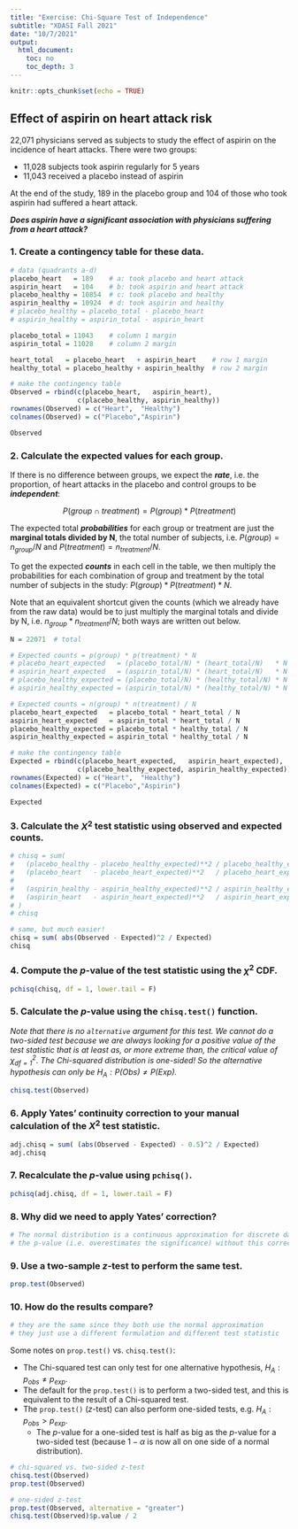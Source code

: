 ```yaml
---
title: "Exercise: Chi-Square Test of Independence"
subtitle: "XDASI Fall 2021"
date: "10/7/2021"
output:
  html_document:
    toc: no
    toc_depth: 3
---
```


```r
knitr::opts_chunk$set(echo = TRUE)
```


## Effect of aspirin on heart attack risk

22,071 physicians served as subjects to study the effect of aspirin on the incidence of heart attacks. There were two groups: 

+ 11,028 subjects took aspirin regularly for 5 years
+ 11,043 received a placebo instead of aspirin 

At the end of the study, 189 in the placebo group and 104 of those who took aspirin had suffered a heart attack. 

***Does aspirin have a significant association with physicians suffering from a heart attack?***

### 1. Create a contingency table for these data.

```r
# data (quadrants a-d)
placebo_heart   = 189    # a: took placebo and heart attack
aspirin_heart   = 104    # b: took aspirin and heart attack
placebo_healthy = 10854  # c: took placebo and healthy
aspirin_healthy = 10924  # d: took aspirin and healthy
# placebo_healthy = placebo_total - placebo_heart
# aspirin_healthy = aspirin_total - aspirin_heart

placebo_total = 11043    # column 1 margin
aspirin_total = 11028    # column 2 margin

heart_total   = placebo_heart   + aspirin_heart    # row 1 margin
healthy_total = placebo_healthy + aspirin_healthy  # row 2 margin

# make the contingency table
Observed = rbind(c(placebo_heart,   aspirin_heart),
                 c(placebo_healthy, aspirin_healthy))
rownames(Observed) = c("Heart",  "Healthy")
colnames(Observed) = c("Placebo","Aspirin")

Observed
```

### 2. Calculate the expected values for each group.

If there is no difference between groups, we expect the ***rate***, i.e. the proportion,
of heart attacks in the placebo and control groups to be ***independent***:

$$ P(group \cap treatment) = P(group) * P(treatment) $$

The expected total ***probabilities*** for each group or treatment are just the **marginal totals divided by N**, the total number of subjects, i.e. $P(group) = n_{group} / N$ and $P(treatment) = n_{treatment} / N$.

To get the expected ***counts*** in each cell in the table, we then multiply the probabilities for each combination of group and treatment by the total number of subjects in the study: $P(group) * P(treatment) * N$. 

Note that an equivalent shortcut given the counts (which we already have from the raw data) would be to just multiply the marginal totals and divide by N, i.e. $n_{group} * n_{treatment} / N$; both ways are written out below.

```r
N = 22071  # total

# Expected counts = p(group) * p(treatment) * N
# placebo_heart_expected   = (placebo_total/N) * (heart_total/N)   * N
# aspirin_heart_expected   = (aspirin_total/N) * (heart_total/N)   * N
# placebo_healthy_expected = (placebo_total/N) * (healthy_total/N) * N
# aspirin_healthy_expected = (aspirin_total/N) * (healthy_total/N) * N

# Expected counts = n(group) * n(treatment) / N
placebo_heart_expected   = placebo_total * heart_total / N
aspirin_heart_expected   = aspirin_total * heart_total / N
placebo_healthy_expected = placebo_total * healthy_total / N
aspirin_healthy_expected = aspirin_total * healthy_total / N

# make the contingency table
Expected = rbind(c(placebo_heart_expected,   aspirin_heart_expected),
                 c(placebo_healthy_expected, aspirin_healthy_expected))
rownames(Expected) = c("Heart",  "Healthy")
colnames(Expected) = c("Placebo","Aspirin")

Expected
```

### 3. Calculate the $X^2$ test statistic using observed and expected counts.

```r
# chisq = sum(
#   (placebo_healthy - placebo_healthy_expected)**2 / placebo_healthy_expected + 
#   (placebo_heart   - placebo_heart_expected)**2   / placebo_heart_expected +
# 
#   (aspirin_healthy - aspirin_healthy_expected)**2 / aspirin_healthy_expected +
#   (aspirin_heart   - aspirin_heart_expected)**2   / aspirin_heart_expected
# )
# chisq

# same, but much easier!
chisq = sum( abs(Observed - Expected)^2 / Expected)
chisq
```


### 4. Compute the $p$-value of the test statistic using the $\chi^2$ CDF.

```r
pchisq(chisq, df = 1, lower.tail = F)
```

### 5. Calculate the $p$-value using the `chisq.test()` function.

*Note that there is no `alternative` argument for this test. We cannot do a two-sided test because we are always looking for a positive value of the test statistic that is at least as, or more extreme than, the critical value of $\chi_{df=1}^2$. The Chi-squared distribution is one-sided! So the alternative hypothesis can only be $H_A: P(Obs) \ne P(Exp)$.*

```r
chisq.test(Observed)
```

### 6. Apply Yates' continuity correction to your manual calculation of the $X^2$ test statistic.

```r
adj.chisq = sum( (abs(Observed - Expected) - 0.5)^2 / Expected)
adj.chisq
```

### 7. Recalculate the $p$-value using `pchisq()`.

```r
pchisq(adj.chisq, df = 1, lower.tail = F)
```

### 8. Why did we need to apply Yates' correction?

```r
# The normal distribution is a continuous approximation for discrete data and underestimates
# the p-value (i.e. overestimates the significance) without this correction.
```

### 9. Use a two-sample $z$-test to perform the same test.

```r
prop.test(Observed)
```

### 10. How do the results compare? 

```r
# they are the same since they both use the normal approximation
# they just use a different formulation and different test statistic
```

Some notes on `prop.test()` vs. `chisq.test()`:

+ The Chi-squared test can only test for one alternative hypothesis, $H_A: p_{obs} \ne p_{exp}$. 
+ The default for the `prop.test()` is to perform a two-sided test, and this is equivalent to the result of a Chi-squared test.
+ The `prop.test()` ($z$-test) can also perform one-sided tests, e.g. $H_A: p_{obs} \gt p_{exp}$.
  + The $p$-value for a one-sided test is half as big as the $p$-value for a two-sided test (because $1 - \alpha$ is now all on one side of a normal distribution). 

```r
# chi-squared vs. two-sided z-test
chisq.test(Observed)
prop.test(Observed)

# one-sided z-test
prop.test(Observed, alternative = "greater")
chisq.test(Observed)$p.value / 2
```

